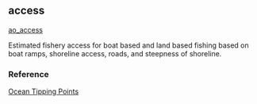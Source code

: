 ## access

[ao_access](https://github.com/OHI-Science/mhi/blob/master/region2017/layers/)

Estimated fishery access for boat based and land based fishing based on boat ramps, shoreline access, roads, and steepness of shoreline.

### Reference

[Ocean Tipping Points](http://www.pacioos.hawaii.edu/projects/oceantippingpoints/#data)